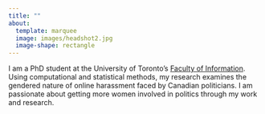 ```yaml
---
title: ""
about:
  template: marquee
  image: images/headshot2.jpg
  image-shape: rectangle
---
```


I am a PhD student at the University of Toronto's [Faculty of Information](https://ischool.utoronto.ca/). Using computational and statistical methods, my research examines the gendered nature of online harassment faced by Canadian politicians. I am passionate about getting more women involved in politics through my work and research.
